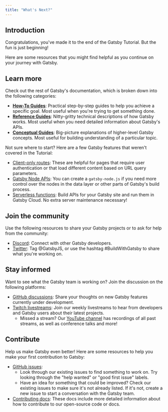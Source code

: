 ```yaml
---
title: "What's Next?"
---
```


## Introduction

Congratulations, you've made it to the end of the Gatsby Tutorial. But the fun is just beginning!

Here are some resources that you might find helpful as you continue on your journey with Gatsby.

## Learn more

Check out the rest of Gatsby's documentation, which is broken down into the following categories:

* [**How-To Guides**](/docs/how-to/): Practical step-by-step guides to help you achieve a specific goal. Most useful when you're trying to get something done.
* [**Reference Guides**](/docs/reference/): Nitty-gritty technical descriptions of how Gatsby works. Most useful when you need detailed information about Gatsby's APIs.
* [**Conceptual Guides**](/docs/conceptual/): Big-picture explanations of higher-level Gatsby concepts. Most useful for building understanding of a particular topic.

Not sure where to start? Here are a few Gatsby features that weren't covered in the Tutorial:

* [Client-only routes](/docs/how-to/routing/client-only-routes-and-user-authentication): These are helpful for pages that require user authentication or that load different content based on URL query parameters.
* [Gatsby Node APIs](/docs/reference/config-files/gatsby-node/): You can create a `gatsby-node.js` if you need more control over the nodes in the data layer or other parts of Gatsby's build process.
* [Serverless functions](/docs/reference/functions/): Build APIs for your Gatsby site and run them in Gatsby Cloud. No extra server maintenance necessary!

## Join the community

Use the following resources to share your Gatsby projects or to ask for help from the community:

* [Discord](https://gatsby.dev/discord): Connect with other Gatsby developers.
* [Twitter](https://twitter.com/gatsbyjs): Tag @GatsbyJS, or use the hashtag #BuildWithGatsby to share what you're working on.

## Stay informed

Want to see what the Gatsby team is working on? Join the discussion on the following platforms:

* [GitHub discussions](https://github.com/gatsbyjs/gatsby/discussions): Share your thoughts on new Gatsby features currently under development.
* [Twitch livestreams](https://www.twitch.tv/gatsbyjs): Join our weekly livestreams to hear from developers and Gatsby users about their latest projects.
    * Missed a stream? Our [YouTube channel](https://www.youtube.com/c/Gatsbyjs) has recordings of all past streams, as well as conference talks and more!

## Contribute

Help us make Gatsby even better! Here are some resources to help you make your first contribution to Gatsby:

* [GitHub issues](https://github.com/gatsbyjs/gatsby/issues):
    * Look through our existing issues to find something to work on. Try looking through the "help wanted" or "good first issue" labels.
    * Have an idea for something that could be improved? Check our existing issues to make sure it's not already listed. If it's not, create a new issue to start a conversation with the Gatsby team.
* [Contributing docs](/contributing/): These docs include more detailed information about how to contribute to our open-source code or docs.
